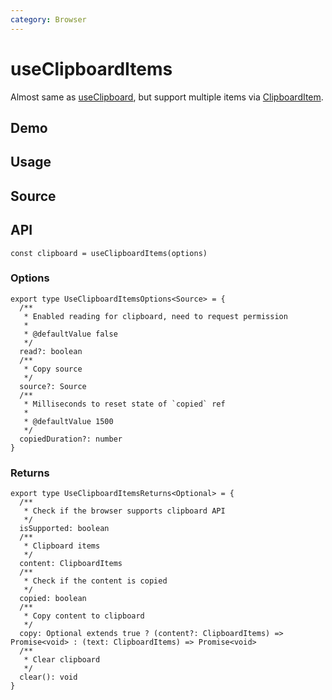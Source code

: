 ```yaml
---
category: Browser
---
```


# useClipboardItems


<HooksType category={frontmatter.category} isSupported />

Almost same as [useClipboard](/reference/use-clipboard), but support multiple items via [ClipboardItem](https://developer.mozilla.org/en-US/docs/Web/API/ClipboardItem).

## Demo


<App />

## Usage



## Source


<Source />

## API

```tsx
const clipboard = useClipboardItems(options)
```

### Options

```tsx
export type UseClipboardItemsOptions<Source> = {
  /**
   * Enabled reading for clipboard, need to request permission
   *
   * @defaultValue false
   */
  read?: boolean
  /**
   * Copy source
   */
  source?: Source
  /**
   * Milliseconds to reset state of `copied` ref
   *
   * @defaultValue 1500
   */
  copiedDuration?: number
}
```

### Returns

```tsx
export type UseClipboardItemsReturns<Optional> = {
  /**
   * Check if the browser supports clipboard API
   */
  isSupported: boolean
  /**
   * Clipboard items
   */
  content: ClipboardItems
  /**
   * Check if the content is copied
   */
  copied: boolean
  /**
   * Copy content to clipboard
   */
  copy: Optional extends true ? (content?: ClipboardItems) => Promise<void> : (text: ClipboardItems) => Promise<void>
  /**
   * Clear clipboard
   */
  clear(): void
}
```
